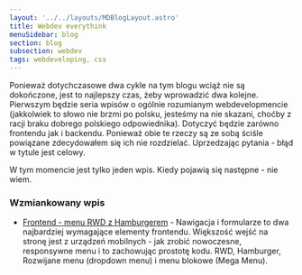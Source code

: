 ```yaml
---
layout: '../../layouts/MDBlogLayout.astro'
title: Webdev everythink
menuSidebar: blog
section: blog
subsection: webdev
tags: webdeveloping, css
---
```


Ponieważ dotychczasowe dwa cykle na tym blogu wciąż nie są dokończone, jest to najlepszy czas, żeby wprowadzić dwa kolejne. Pierwszym będzie seria wpisów o ogólnie rozumianym webdevelopmencie (jakkolwiek to słowo nie brzmi po polsku, jesteśmy na nie skazani, choćby z racji braku dobrego polskiego odpowiednika). Dotyczyć będzie zarówno frontendu jak i backendu. Ponieważ obie te rzeczy są ze sobą ściśle powiązane zdecydowałem się ich nie rozdzielać. Uprzedzając pytania - błąd w tytule jest celowy.

W tym momencie jest tylko jeden wpis. Kiedy pojawią się następne - nie wiem.

### Wzmiankowany wpis

 - [Frontend - menu RWD z Hamburgerem](/blog/webdev-menu) - Nawigacja i formularze to dwa najbardziej wymagające elementy frontendu. Większość wejść na stronę jest z urządzeń mobilnych - jak zrobić nowoczesne, responsywne menu i to zachowując prostotę kodu. RWD, Hamburger, Rozwijane menu (dropdown menu) i menu blokowe (Mega Menu).